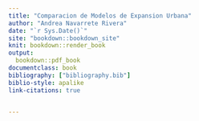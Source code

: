 ```yaml
---
title: "Comparacion de Modelos de Expansion Urbana"
author: "Andrea Navarrete Rivera"
date: "`r Sys.Date()`"
site: "bookdown::bookdown_site"
knit: bookdown::render_book
output:
  bookdown::pdf_book
documentclass: book
bibliography: ["bibliography.bib"]
biblio-style: apalike
link-citations: true


---
```

